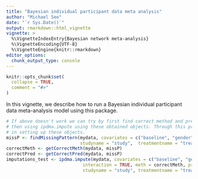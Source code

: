 ```yaml
---
title: "Bayesian individual participant data meta analysis"
author: "Michael Seo"
date: "`r Sys.Date()`"
output: rmarkdown::html_vignette
vignette: >
  %\VignetteIndexEntry{Bayesian network meta-analysis}
  %\VignetteEncoding{UTF-8}
  %\VignetteEngine{knitr::rmarkdown}
editor_options: 
  chunk_output_type: console
---
```


```r
knitr::opts_chunk$set(
  collapse = TRUE,
  comment = "#>"
)
```

In this vignette, we describe how to run a Bayesian individual participant data meta-analysis model using this package.


```r
# If above doesn't work we can try by first find correct method and prediction matrix and
# then using ipdma.impute using these obtained objects. Through this process, we can check if there is any errors
# in setting up these objects.
missP <- findMissingPattern(mydata, covariates = c("baseline", "gender"), typeofvar = c("continuous", "binary"), 
                            studyname = "study",  treatmentname = "treat", outcomename = "y")
correctMeth <- getCorrectMeth(mydata, missP)
correctPred <- getCorrectPred(mydata, missP)
imputations_test <- ipdma.impute(mydata, covariates = c("baseline", "gender"), typeofvar = c("continuous", "binary"),
                             interaction = TRUE, meth = correctMeth, pred = correctPred,
                             studyname = "study", treatmentname = "treat", outcomename = "y")

```
